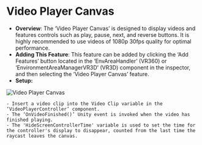 
# Video Player Canvas

- **Overview**: The ‘Video Player Canvas’ is designed to display videos and features controls such as play, pause, next, and reverse buttons. It is highly recommended to use videos of 1080p 30fps quality for optimal performance.
- **Adding This Feature**: This feature can be added by clicking the ‘Add Features’ button located in the ‘EnvAreaHandler’ (VR360) or ‘EnvironmentAreaManagerVR3D’ (VR3D) component in the inspector, and then selecting the ‘Video Player Canvas’ feature.
- **Setup:**
    
<div style={{ display: 'flex', justifyContent: 'center', alignItems: 'center' }}>
  <Image src="/features/video.png" alt="Video Player Canvas" width={700} height={700} />
</div>
    
    - Insert a video clip into the Video Clip variable in the ‘VideoPlayerController’ component.
    - The ‘OnVideoFinished()’ Unity event is invoked when the video has finished playing.
    - The 'HideScreenControllerTime' variable is used to set the time for the controller's display to disappear, counted from the last time the raycast leaves the canvas.
